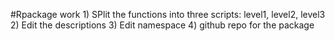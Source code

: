 #Rpackage work
1) SPlit the functions into three scripts: level1, level2, level3
2) Edit the descriptions
3) Edit namespace
4) github repo for the package

